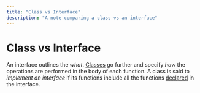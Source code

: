 ```yaml
---
title: "Class vs Interface"
description: "A note comparing a class vs an interface"
---
```


<Tag tag="Programming"/>

# Class vs Interface

<TimeStamp updated="February 27, 2022, 9:20  PM ET"/>

An interface outlines the _what_. 
[Classes](/what-is-a-class) go further 
and specify _how_ the operations are performed in 
the body of each function. A class is said to
_implement an interface_ if its functions include all
the functions [declared](/declaring-vs-defining)
in the interface.